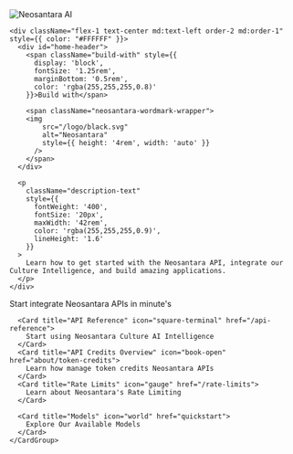 <div className="relative w-full pt-12 pb-12">
  <div className="relative z-10 flex flex-col md:flex-row items-center gap-6" style={{ 
    maxWidth: '70rem', 
    margin: '0 auto', 
    padding: '0 1.25rem',
    marginBottom: '50px'
  }}>
    <div className="flex-1 flex justify-center md:justify-end order-1 md:order-2">
      <img 
        src="https://files.catbox.moe/pcwjnv.jpg"
        alt="Neosantara AI" 
        style={{ 
          maxWidth: '100%', 
          height: 'auto', 
          maxHeight: '20rem',
          borderRadius: '12px',
          boxShadow: '0 10px 25px rgba(0,0,0,0.2)'
        }} 
      />
    </div>

    <div className="flex-1 text-center md:text-left order-2 md:order-1" style={{ color: "#FFFFFF" }}>
      <div id="home-header">
        <span className="build-with" style={{
          display: 'block',
          fontSize: '1.25rem',
          marginBottom: '0.5rem',
          color: 'rgba(255,255,255,0.8)'
        }}>Build with</span>

        <span className="neosantara-wordmark-wrapper">
        <img 
            src="/logo/black.svg" 
            alt="Neosantara" 
            style={{ height: '4rem', width: 'auto' }}
          />
        </span>
      </div>

      <p
        className="description-text"
        style={{
          fontWeight: '400',
          fontSize: '20px',
          maxWidth: '42rem',
          color: 'rgba(255,255,255,0.9)',
          lineHeight: '1.6'
        }}
      >
        Learn how to get started with the Neosantara API, integrate our Culture Intelligence, and build amazing applications.
      </p>
    </div>
  </div>

  <div style={{ 
    maxWidth: "900px", 
    margin: "0 auto", 
    padding: "0 20px",
    position: 'relative',
    zIndex: 10
  }}>
    <CardGroup cols={3}>
      <Card title="Quickstart" icon="rocket-launch" href="quickstart">
        Start integrate Neosantara APIs in minute's
      </Card>
      
      <Card title="API Reference" icon="square-terminal" href="/api-reference">
        Start using Neosantara Culture AI Intelligence
      </Card>
      <Card title="API Credits Overview" icon="book-open" href="about/token-credits">
        Learn how manage token credits Neosantara APIs
      </Card>
      <Card title="Rate Limits" icon="gauge" href="/rate-limits">
        Learn about Neosantara's Rate Limiting
      </Card>
      
      <Card title="Models" icon="world" href="quickstart">
        Explore Our Available Models
      </Card>
    </CardGroup>
  </div>
</div>